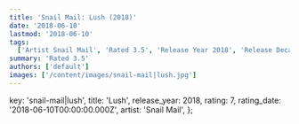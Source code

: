 ```yaml
---
title: 'Snail Mail: Lush (2018)'
date: '2018-06-10'
lastmod: '2018-06-10'
tags:
  ['Artist Snail Mail', 'Rated 3.5', 'Release Year 2018', 'Release Decade 2010']
summary: 'Rated 3.5'
authors: ['default']
images: ['/content/images/snail-mail|lush.jpg']
---
```


  key: 'snail-mail|lush',
  title: 'Lush',
  release_year: 2018,
  rating: 7,
  rating_date: '2018-06-10T00:00:00.000Z',
  artist: 'Snail Mail',
};

<MusicRating data={data} />
